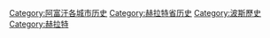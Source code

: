 [[Category:阿富汗各城市历史|Category:阿富汗各城市历史]]
[[Category:赫拉特省历史|Category:赫拉特省历史]]
[[Category:波斯歷史|Category:波斯歷史]]
[[Category:赫拉特|Category:赫拉特]]